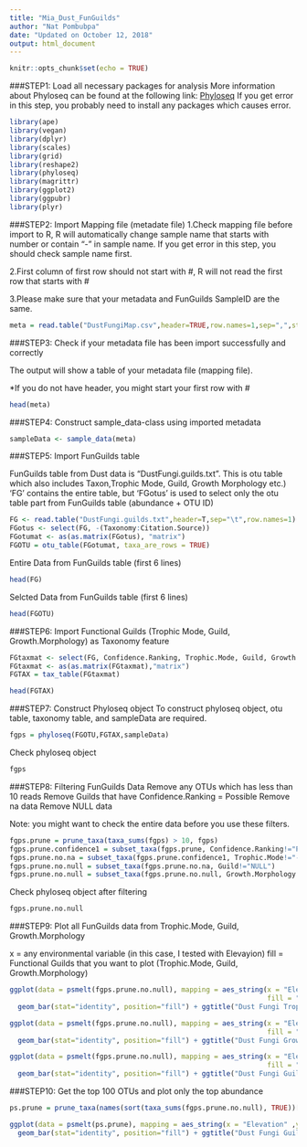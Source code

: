 ```yaml
---
title: "Mia_Dust_FunGuilds"
author: "Nat Pombubpa"
date: "Updated on October 12, 2018"
output: html_document
---
```


```r
knitr::opts_chunk$set(echo = TRUE)
```

###STEP1: Load all necessary packages for analysis
More information about Phyloseq can be found at the following link: [Phyloseq](https://joey711.github.io/phyloseq/)
If you get error in this step, you probably need to install any packages which causes error.

```r
library(ape)
library(vegan)
library(dplyr)
library(scales)
library(grid)
library(reshape2)
library(phyloseq)
library(magrittr)
library(ggplot2)
library(ggpubr)
library(plyr)
```

###STEP2: Import Mapping file (metadate file)
1.Check mapping file before import to R, R will automatically change sample name that starts with number or contain “-” in sample name. If you get error in this step, you should check sample name first.

2.First column of first row should not start with #, R will not read the first row that starts with #

3.Please make sure that your metadata and FunGuilds SampleID are the same. 

```r
meta = read.table("DustFungiMap.csv",header=TRUE,row.names=1,sep=",",stringsAsFactors=FALSE)
```

###STEP3: Check if your metadata file has been import successfully and correctly

The output will show a table of your metadata file (mapping file).

*If you do not have header, you might start your first row with #

```r
head(meta)
```

###STEP4: Construct sample_data-class using imported metadata

```r
sampleData <- sample_data(meta)
```

###STEP5: Import FunGuilds table

FunGuilds table from Dust data is “DustFungi.guilds.txt”. This is otu table which also includes Taxon,Trophic Mode, Guild, Growth Morphology etc.)
'FG' contains the entire table, but 'FGotus' is used to select only the otu table part from FunGuilds table (abundance + OTU ID)

```r
FG <- read.table("DustFungi.guilds.txt",header=T,sep="\t",row.names=1)
FGotus <- select(FG, -(Taxonomy:Citation.Source))
FGotumat <- as(as.matrix(FGotus), "matrix")
FGOTU = otu_table(FGotumat, taxa_are_rows = TRUE)
```

Entire Data from FunGuilds table (first 6 lines)

```r
head(FG)
```

Selcted Data from FunGuilds table (first 6 lines)

```r
head(FGOTU)
```

###STEP6: Import Functional Guilds (Trophic Mode, Guild, Growth.Morphology) as Taxonomy feature

```r
FGtaxmat <- select(FG, Confidence.Ranking, Trophic.Mode, Guild, Growth.Morphology, Taxon)
FGtaxmat <- as(as.matrix(FGtaxmat),"matrix")
FGTAX = tax_table(FGtaxmat)
```

```r
head(FGTAX)
```

###STEP7: Construct Phyloseq object
To construct phyloseq object, otu table, taxonomy table, and sampleData are required.

```r
fgps = phyloseq(FGOTU,FGTAX,sampleData)
```

Check phyloseq object

```r
fgps
```

###STEP8: Filtering FunGuilds Data
Remove any OTUs which has less than 10 reads
Remove Guilds that have Confidence.Ranking = Possible 
Remove na data
Remove NULL data

Note: you might want to check the entire data before you use these filters.

```r
fgps.prune = prune_taxa(taxa_sums(fgps) > 10, fgps)
fgps.prune.confidence1 = subset_taxa(fgps.prune, Confidence.Ranking!="Possible")
fgps.prune.no.na = subset_taxa(fgps.prune.confidence1, Trophic.Mode!="-")
fgps.prune.no.null = subset_taxa(fgps.prune.no.na, Guild!="NULL")
fgps.prune.no.null = subset_taxa(fgps.prune.no.null, Growth.Morphology!="NULL")
```

Check phyloseq object after filtering

```r
fgps.prune.no.null
```

###STEP9: Plot all FunGuilds data from Trophic.Mode, Guild, Growth.Morphology

x = any environmental variable (in this case, I tested with Elevayion)
fill = Functional Guilds that you want to plot (Trophic.Mode, Guild, Growth.Morphology)

```r
ggplot(data = psmelt(fgps.prune.no.null), mapping = aes_string(x = "Elevation" ,y = "Abundance", 
                                                               fill = "Trophic.Mode" )) + 
  geom_bar(stat="identity", position="fill") + ggtitle("Dust Fungi Trophic.Mode by Elevation")
```

```r
ggplot(data = psmelt(fgps.prune.no.null), mapping = aes_string(x = "Elevation" ,y = "Abundance", 
                                                               fill = "Growth.Morphology" )) + 
  geom_bar(stat="identity", position="fill") + ggtitle("Dust Fungi Growth.Morphology by Elevation")
```

```r
ggplot(data = psmelt(fgps.prune.no.null), mapping = aes_string(x = "Elevation" ,y = "Abundance", 
                                                               fill = "Guild" )) + 
  geom_bar(stat="identity", position="fill") + ggtitle("Dust Fungi Guild by Elevation")
```

###STEP10: Get the top 100 OTUs and plot only the top abundance

```r
ps.prune = prune_taxa(names(sort(taxa_sums(fgps.prune.no.null), TRUE))[1:50], fgps.prune.no.null)
```

```r
ggplot(data = psmelt(ps.prune), mapping = aes_string(x = "Elevation" ,y = "Abundance", fill = "Guild" )) + 
  geom_bar(stat="identity", position="fill") + ggtitle("Dust Fungi Guild by Elevation")
```
